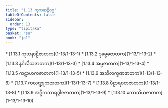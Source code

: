 ```yaml
---
title: "1.13 ကုသနာဠိဝဂ္ဂ"
tableOfContents: false
sidebar:
  order: 13
type: "tipitaka"
basket: "su"
book: "ja1"
---
```



<DynamicBreadcrumb />



<TableOfContents book="ja1" section="1.13">
* [1.13.1 ကုသနာဠိဇာတက](1-13/1-13-1)
* [1.13.2 ဒုမ္မေဓဇာတက](1-13/1-13-2)
* [1.13.3 နင်္ဂလီသဇာတက](1-13/1-13-3)
* [1.13.4 အမ္ဗဇာတက](1-13/1-13-4)
* [1.13.5 ကဋာဟကဇာတက](1-13/1-13-5)
* [1.13.6 အသိလက္ခဏဇာတက](1-13/1-13-6)
* [1.13.7 ကလဏ္ဍုကဇာတက](1-13/1-13-7)
* [1.13.8 ဗိဠာရဝတဇာတက](1-13/1-13-8)
* [1.13.9 အဂ္ဂိကဘာရဒွါဇဇာတက](1-13/1-13-9)
* [1.13.10 ကောသိယဇာတက](1-13/1-13-10)
</TableOfContents>